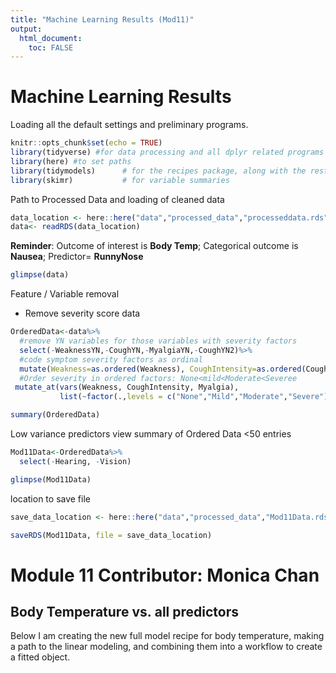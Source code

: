 ---
title: "Machine Learning Results (Mod11)"
output: 
  html_document:
    toc: FALSE
---

# Machine Learning Results
Loading all the default settings and preliminary programs.

```{r setup, include=FALSE}
knitr::opts_chunk$set(echo = TRUE)
library(tidyverse) #for data processing and all dplyr related programs
library(here) #to set paths
library(tidymodels)      # for the recipes package, along with the rest of tidymodels
library(skimr)           # for variable summaries

```

Path to Processed Data and loading of cleaned data

```{r}
data_location <- here::here("data","processed_data","processeddata.rds")
data<- readRDS(data_location)
```

**Reminder**: Outcome of interest is **Body Temp**; Categorical outcome is **Nausea**; Predictor= **RunnyNose**
```{r}
glimpse(data)
```
Feature / Variable removal

* Remove severity score data
```{r}
OrderedData<-data%>%
  #remove YN variables for those variables with severity factors
  select(-WeaknessYN,-CoughYN,-MyalgiaYN,-CoughYN2)%>%
  #code symptom severity factors as ordinal
  mutate(Weakness=as.ordered(Weakness), CoughIntensity=as.ordered(CoughIntensity), Myalgia=as.ordered(Myalgia))%>%
  #Order severity in ordered factors: None<mild<Moderate<Severee
 mutate_at(vars(Weakness, CoughIntensity, Myalgia),
           list(~factor(.,levels = c("None","Mild","Moderate","Severe"),ordered = TRUE)))

summary(OrderedData)
```
Low variance predictors
view summary of Ordered Data <50 entries
```{r}
Mod11Data<-OrderedData%>%
  select(-Hearing, -Vision)

glimpse(Mod11Data)  
```

location to save file
```{r}
save_data_location <- here::here("data","processed_data","Mod11Data.rds")

saveRDS(Mod11Data, file = save_data_location)
```
# Module 11 Contributor: Monica Chan

## Body Temperature vs. all predictors

Below I am creating the new full model recipe for body temperature, making a path to the linear modeling, and combining them into a workflow to create a fitted object.
